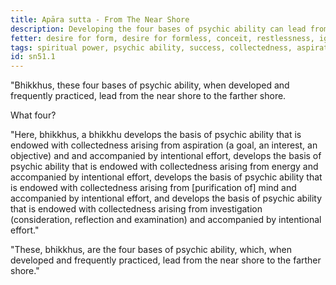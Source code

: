 ```yaml
---
title: Apāra sutta - From The Near Shore
description: Developing the four bases of psychic ability can lead from the near shore to the farther shore.
fetter: desire for form, desire for formless, conceit, restlessness, ignorance
tags: spiritual power, psychic ability, success, collectedness, aspiration, persistence, energy, mind, investigation, reflection, close examination, sn, sn51
id: sn51.1
---
```


"Bhikkhus, these four bases of psychic ability, when developed and frequently practiced, lead from the near shore to the farther shore.

What four?

"Here, bhikkhus, a bhikkhu develops the basis of psychic ability that is endowed with collectedness arising from aspiration (a goal, an interest, an objective) and and accompanied by intentional effort, develops the basis of psychic ability that is endowed with collectedness arising from energy and accompanied by intentional effort, develops the basis of psychic ability that is endowed with collectedness arising from [purification of] mind and accompanied by intentional effort, and develops the basis of psychic ability that is endowed with collectedness arising from investigation (consideration, reflection and examination) and accompanied by intentional effort."

"These, bhikkhus, are the four bases of psychic ability, which, when developed and frequently practiced, lead from the near shore to the farther shore."
